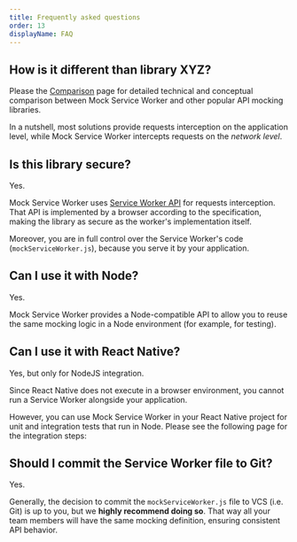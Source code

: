 ```yaml
---
title: Frequently asked questions
order: 13
displayName: FAQ
---
```


## How is it different than library XYZ?

Please the [Comparison](/docs/comparison) page for detailed technical and conceptual comparison between Mock Service Worker and other popular API mocking libraries.

In a nutshell, most solutions provide requests interception on the application level, while Mock Service Worker intercepts requests on the _network level_.

## Is this library secure?

Yes.

Mock Service Worker uses [Service Worker API][service-worker-api] for requests interception. That API is implemented by a browser according to the specification, making the library as secure as the worker's implementation itself.

Moreover, you are in full control over the Service Worker's code (`mockServiceWorker.js`), because you serve it by your application.

## Can I use it with Node?

Yes.

Mock Service Worker provides a Node-compatible API to allow you to reuse the same mocking logic in a Node environment (for example, for testing).

<PageLink
  title="Integrate with Node"
  url="/docs/getting-started/integrate/node"
/>

## Can I use it with React Native?

Yes, but only for NodeJS integration.

Since React Native does not execute in a browser environment, you cannot run a Service Worker alongside your application.

However, you can use Mock Service Worker in your React Native project for unit and integration tests that run in Node.
Please see the following page for the integration steps:

<PageLink
  title="Integrate with Node"
  url="/docs/getting-started/integrate/node"
/>

## Should I commit the Service Worker file to Git?

Yes.

Generally, the decision to commit the `mockServiceWorker.js` file to VCS (i.e. Git) is up to you, but we **highly recommend doing so**. That way all your team members will have the same mocking definition, ensuring consistent API behavior.

[service-worker-api]: https://developer.mozilla.org/en-US/docs/Web/API/Service_Worker_API
